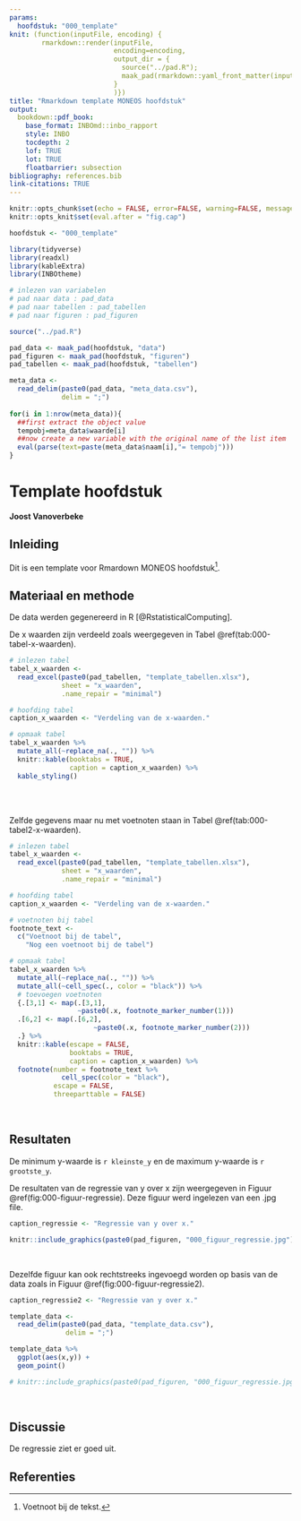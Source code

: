```yaml
---
params:
  hoofdstuk: "000_template"
knit: (function(inputFile, encoding) {
        rmarkdown::render(inputFile,
                          encoding=encoding,
                          output_dir = {
                            source("../pad.R");
                            maak_pad(rmarkdown::yaml_front_matter(inputFile)$params$hoofdstuk, "output")
                          }
                          )})
title: "Rmarkdown template MONEOS hoofdstuk"
output:
  bookdown::pdf_book:
    base_format: INBOmd::inbo_rapport
    style: INBO
    tocdepth: 2
    lof: TRUE
    lot: TRUE
    floatbarrier: subsection
bibliography: references.bib
link-citations: TRUE
---
```



```r

knitr::opts_chunk$set(echo = FALSE, error=FALSE, warning=FALSE, message=FALSE, cache=FALSE)
knitr::opts_knit$set(eval.after = "fig.cap")

hoofdstuk <- "000_template"

```


```r

library(tidyverse)
library(readxl)
library(kableExtra)
library(INBOtheme)

```


```r

# inlezen van variabelen
# pad naar data : pad_data
# pad naar tabellen : pad_tabellen
# pad naar figuren : pad_figuren

source("../pad.R")

pad_data <- maak_pad(hoofdstuk, "data")
pad_figuren <- maak_pad(hoofdstuk, "figuren")
pad_tabellen <- maak_pad(hoofdstuk, "tabellen")

```


```r

meta_data <- 
  read_delim(paste0(pad_data, "meta_data.csv"),
             delim = ";")
  
for(i in 1:nrow(meta_data)){
  ##first extract the object value
  tempobj=meta_data$waarde[i]
  ##now create a new variable with the original name of the list item
  eval(parse(text=paste(meta_data$naam[i],"= tempobj")))
}

```



# Template hoofdstuk


__Joost Vanoverbeke__


## Inleiding

Dit is een template voor Rmardown MONEOS hoofdstuk[^voetnoot-000-1].

[^voetnoot-000-1]: Voetnoot bij de tekst.


## Materiaal en methode

De data werden gegenereerd in R [@RstatisticalComputing].

De x waarden zijn verdeeld zoals weergegeven in Tabel \@ref(tab:000-tabel-x-waarden).


```r

# inlezen tabel
tabel_x_waarden <-
  read_excel(paste0(pad_tabellen, "template_tabellen.xlsx"),
             sheet = "x_waarden",
             .name_repair = "minimal")

# hoofding tabel
caption_x_waarden <- "Verdeling van de x-waarden."

# opmaak tabel
tabel_x_waarden %>%
  mutate_all(~replace_na(., "")) %>%
  knitr::kable(booktabs = TRUE,
               caption = caption_x_waarden) %>%
  kable_styling()

```

<!-- lege lijn na tabel -->
<br/>
<br/>


Zelfde gegevens maar nu met voetnoten staan in Tabel \@ref(tab:000-tabel2-x-waarden).

```r

# inlezen tabel
tabel_x_waarden <-
  read_excel(paste0(pad_tabellen, "template_tabellen.xlsx"),
             sheet = "x_waarden",
             .name_repair = "minimal")

# hoofding tabel
caption_x_waarden <- "Verdeling van de x-waarden."

# voetnoten bij tabel
footnote_text <-
  c("Voetnoot bij de tabel",
    "Nog een voetnoot bij de tabel")

# opmaak tabel
tabel_x_waarden %>%
  mutate_all(~replace_na(., "")) %>%
  mutate_all(~cell_spec(., color = "black")) %>% 
  # toevoegen voetnoten
  {.[3,1] <- map(.[3,1],
                 ~paste0(.x, footnote_marker_number(1)))
  .[6,2] <- map(.[6,2],
                     ~paste0(.x, footnote_marker_number(2)))
  .} %>%
  knitr::kable(escape = FALSE,
               booktabs = TRUE,
               caption = caption_x_waarden) %>%
  footnote(number = footnote_text %>%
             cell_spec(color = "black"),
           escape = FALSE,
           threeparttable = FALSE)

```

<!-- lege lijn na tabel -->
<br/>

## Resultaten

De minimum y-waarde is `r kleinste_y` en de maximum y-waarde is `r grootste_y`.

De resultaten van de regressie van y over x zijn weergegeven in Figuur \@ref(fig:000-figuur-regressie). Deze figuur werd ingelezen van een .jpg file.

```r

caption_regressie <- "Regressie van y over x."

knitr::include_graphics(paste0(pad_figuren, "000_figuur_regressie.jpg"))

```

<!-- lege lijn na figuur -->
<br/>


Dezelfde figuur kan ook rechtstreeks ingevoegd worden op basis van de data zoals in Figuur \@ref(fig:000-figuur-regressie2).


```r

caption_regressie2 <- "Regressie van y over x."

template_data <-
  read_delim(paste0(pad_data, "template_data.csv"),
              delim = ";")

template_data %>% 
  ggplot(aes(x,y)) +
  geom_point()

# knitr::include_graphics(paste0(pad_figuren, "000_figuur_regressie.jpg"))

```

<!-- lege lijn na figuur -->
<br/>



## Discussie

De regressie ziet er goed uit.


## Referenties  


